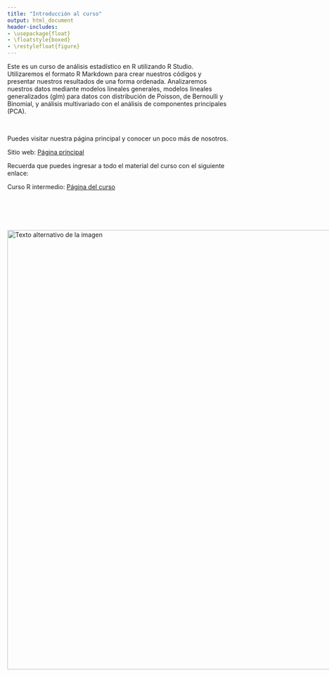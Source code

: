 ---
title: "Introducción al curso"
output: html_document
header-includes:
- \usepackage{float}
- \floatstyle{boxed}
- \restylefloat{figure}
---

Este es un curso de análisis estadístico en R utilizando R Studio. Utilizaremos el formato R Markdown para crear nuestros códigos y presentar nuestros resultados de una forma ordenada. Analizaremos nuestros datos mediante modelos lineales generales, modelos lineales generalizados (glm) para datos con distribución de Poisson, de Bernoulli y Binomial, y análisis multivariado con el análisis de componentes principales (PCA).

<br>

Puedes visitar nuestra página principal y conocer un poco más de nosotros.

Sitio web: [Página principal](https://www.hnbiology.org/)

Recuerda que puedes ingresar a todo el material del curso con el siguiente enlace:

Curso R intermedio: [Página del curso](https://www.hnbiology.org/an%C3%A1lisis-estad%C3%ADstico-nivel-intermedio)

<br>

<br>


<div style="display:flex; align-items:center;">
  <img src="Imagenes/HNBI_LOGO2.jpeg" alt="Texto alternativo de la imagen" style="width:1000px;">
</div>
